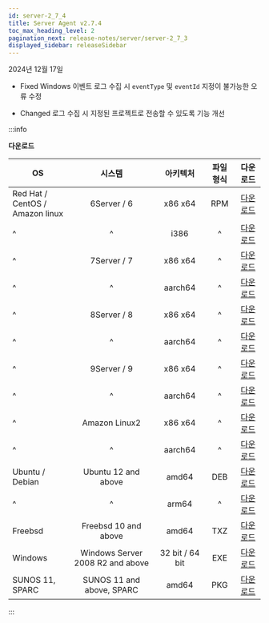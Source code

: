 ```yaml
---
id: server-2_7_4
title: Server Agent v2.7.4
toc_max_heading_level: 2
pagination_next: release-notes/server/server-2_7_3
displayed_sidebar: releaseSidebar
---
```


2024년 12월 17일

- <Status priority='0'>Fixed</Status> Windows 이벤트 로그 수집 시 `eventType` 및 `eventId` 지정이 불가능한 오류 수정

- <Status priority='1'>Changed</Status> 로그 수집 시 지정된 프로젝트로 전송할 수 있도록 기능 개선


:::info 

**다운로드**

| OS | 시스템 | 아키텍처 | 파일 형식 | 다운로드 |
| - | :-: | :-: | :-: | :-: |
| Red Hat / CentOS /<br/> Amazon linux | 6Server / 6 | x86 x64 | RPM | [다운로드](https://repo.whatap.io/centos/6/x86_64/whatap-infra-2.7-4.x86_64.rpm) |
| ^ | ^ | i386 | ^ | [다운로드](https://repo.whatap.io/centos/6/i386/whatap-infra-1.2-4.i386.rpm) |
| ^ | 7Server / 7 | x86 x64 | ^ | [다운로드](https://repo.whatap.io/centos/7/x86_64/whatap-infra-2.7-4.x86_64.rpm) |
| ^ | ^ | aarch64 | ^ | [다운로드](https://repo.whatap.io/centos/7/aarch64/whatap-infra-2.7-4.aarch64.rpm) |
| ^ | 8Server / 8 | x86 x64 | ^ | [다운로드](https://repo.whatap.io/centos/8/x86_64/whatap-infra-2.7-4.x86_64.rpm) |
| ^ | ^ | aarch64 | ^ | [다운로드](https://repo.whatap.io/centos/8/aarch64/whatap-infra-2.7-4.aarch64.rpm) |
| ^ | 9Server / 9 | x86 x64 | ^ | [다운로드](https://repo.whatap.io/centos/9/x86_64/whatap-infra-2.7-4.x86_64.rpm) |
| ^ | ^ | aarch64 | ^ | [다운로드](https://repo.whatap.io/centos/9/aarch64/whatap-infra-2.7-4.aarch64.rpm) |
| ^ | Amazon Linux2 | x86 x64 | ^ | [다운로드](https://repo.whatap.io/centos/latest/x86_64/whatap-infra-2.7-4.x86_64.rpm) |
| ^ | ^ | aarch64 | ^ | [다운로드](https://repo.whatap.io/centos/latest/aarch64/whatap-infra-2.7-4.aarch64.rpm) |
| Ubuntu / Debian | Ubuntu 12 and above | amd64 | DEB | [다운로드](https://repo.whatap.io/debian/unstable/whatap-infra_2.7.4_amd64.deb) |
| ^ | ^ | arm64 | ^ | [다운로드](https://repo.whatap.io/debian/unstable/whatap-infra_2.7.4_arm64.deb) |
| Freebsd | Freebsd 10 and above | amd64 | TXZ | [다운로드](https://repo.whatap.io/freebsd/10/whatap-infra-1.1.2.txz) |
| Windows | Windows Server 2008 R2 and above | 32 bit / 64 bit | EXE | [다운로드](https://repo.whatap.io/windows/whatap_infra.zip) |
| SUNOS 11, SPARC | SUNOS 11 and above, SPARC | amd64 | PKG | [다운로드](https://repo.whatap.io/sunos/11/whatap-infra.latest.SPARC.pkg.tar.gz) |

:::